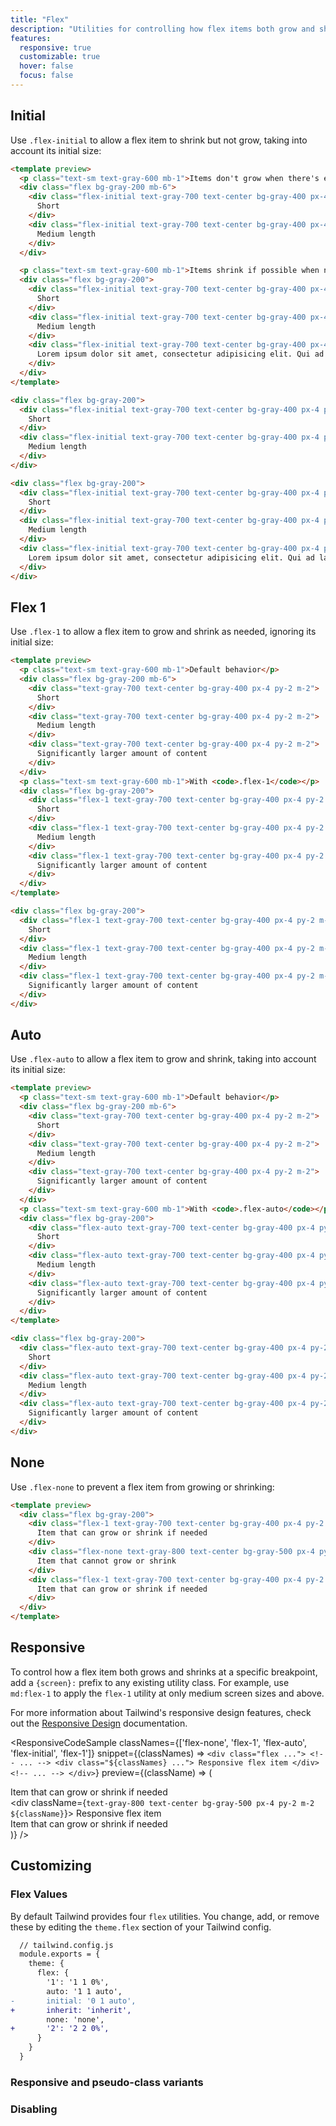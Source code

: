 ```yaml
---
title: "Flex"
description: "Utilities for controlling how flex items both grow and shrink."
features:
  responsive: true
  customizable: true
  hover: false
  focus: false
---
```




## Initial

Use `.flex-initial` to allow a flex item to shrink but not grow, taking into account its initial size:

```html
<template preview>
  <p class="text-sm text-gray-600 mb-1">Items don't grow when there's extra space</p>
  <div class="flex bg-gray-200 mb-6">
    <div class="flex-initial text-gray-700 text-center bg-gray-400 px-4 py-2 m-2">
      Short
    </div>
    <div class="flex-initial text-gray-700 text-center bg-gray-400 px-4 py-2 m-2">
      Medium length
    </div>
  </div>

  <p class="text-sm text-gray-600 mb-1">Items shrink if possible when needed</p>
  <div class="flex bg-gray-200">
    <div class="flex-initial text-gray-700 text-center bg-gray-400 px-4 py-2 m-2">
      Short
    </div>
    <div class="flex-initial text-gray-700 text-center bg-gray-400 px-4 py-2 m-2">
      Medium length
    </div>
    <div class="flex-initial text-gray-700 text-center bg-gray-400 px-4 py-2 m-2">
      Lorem ipsum dolor sit amet, consectetur adipisicing elit. Qui ad labore ipsam, aut rem quo repellat esse tempore id, quidem
    </div>
  </div>
</template>

<div class="flex bg-gray-200">
  <div class="flex-initial text-gray-700 text-center bg-gray-400 px-4 py-2 m-2">
    Short
  </div>
  <div class="flex-initial text-gray-700 text-center bg-gray-400 px-4 py-2 m-2">
    Medium length
  </div>
</div>

<div class="flex bg-gray-200">
  <div class="flex-initial text-gray-700 text-center bg-gray-400 px-4 py-2 m-2">
    Short
  </div>
  <div class="flex-initial text-gray-700 text-center bg-gray-400 px-4 py-2 m-2">
    Medium length
  </div>
  <div class="flex-initial text-gray-700 text-center bg-gray-400 px-4 py-2 m-2">
    Lorem ipsum dolor sit amet, consectetur adipisicing elit. Qui ad labore ipsam, aut rem quo repellat esse tempore id, quidem
  </div>
</div>
```

## Flex 1

Use `.flex-1` to allow a flex item to grow and shrink as needed, ignoring its initial size:

```html
<template preview>
  <p class="text-sm text-gray-600 mb-1">Default behavior</p>
  <div class="flex bg-gray-200 mb-6">
    <div class="text-gray-700 text-center bg-gray-400 px-4 py-2 m-2">
      Short
    </div>
    <div class="text-gray-700 text-center bg-gray-400 px-4 py-2 m-2">
      Medium length
    </div>
    <div class="text-gray-700 text-center bg-gray-400 px-4 py-2 m-2">
      Significantly larger amount of content
    </div>
  </div>
  <p class="text-sm text-gray-600 mb-1">With <code>.flex-1</code></p>
  <div class="flex bg-gray-200">
    <div class="flex-1 text-gray-700 text-center bg-gray-400 px-4 py-2 m-2">
      Short
    </div>
    <div class="flex-1 text-gray-700 text-center bg-gray-400 px-4 py-2 m-2">
      Medium length
    </div>
    <div class="flex-1 text-gray-700 text-center bg-gray-400 px-4 py-2 m-2">
      Significantly larger amount of content
    </div>
  </div>
</template>

<div class="flex bg-gray-200">
  <div class="flex-1 text-gray-700 text-center bg-gray-400 px-4 py-2 m-2">
    Short
  </div>
  <div class="flex-1 text-gray-700 text-center bg-gray-400 px-4 py-2 m-2">
    Medium length
  </div>
  <div class="flex-1 text-gray-700 text-center bg-gray-400 px-4 py-2 m-2">
    Significantly larger amount of content
  </div>
</div>
```

## Auto

Use `.flex-auto` to allow a flex item to grow and shrink, taking into account its initial size:

```html
<template preview>
  <p class="text-sm text-gray-600 mb-1">Default behavior</p>
  <div class="flex bg-gray-200 mb-6">
    <div class="text-gray-700 text-center bg-gray-400 px-4 py-2 m-2">
      Short
    </div>
    <div class="text-gray-700 text-center bg-gray-400 px-4 py-2 m-2">
      Medium length
    </div>
    <div class="text-gray-700 text-center bg-gray-400 px-4 py-2 m-2">
      Significantly larger amount of content
    </div>
  </div>
  <p class="text-sm text-gray-600 mb-1">With <code>.flex-auto</code></p>
  <div class="flex bg-gray-200">
    <div class="flex-auto text-gray-700 text-center bg-gray-400 px-4 py-2 m-2">
      Short
    </div>
    <div class="flex-auto text-gray-700 text-center bg-gray-400 px-4 py-2 m-2">
      Medium length
    </div>
    <div class="flex-auto text-gray-700 text-center bg-gray-400 px-4 py-2 m-2">
      Significantly larger amount of content
    </div>
  </div>
</template>

<div class="flex bg-gray-200">
  <div class="flex-auto text-gray-700 text-center bg-gray-400 px-4 py-2 m-2">
    Short
  </div>
  <div class="flex-auto text-gray-700 text-center bg-gray-400 px-4 py-2 m-2">
    Medium length
  </div>
  <div class="flex-auto text-gray-700 text-center bg-gray-400 px-4 py-2 m-2">
    Significantly larger amount of content
  </div>
</div>
```

## None

Use `.flex-none` to prevent a flex item from growing or shrinking:

```html
<template preview>
  <div class="flex bg-gray-200">
    <div class="flex-1 text-gray-700 text-center bg-gray-400 px-4 py-2 m-2">
      Item that can grow or shrink if needed
    </div>
    <div class="flex-none text-gray-800 text-center bg-gray-500 px-4 py-2 m-2">
      Item that cannot grow or shrink
    </div>
    <div class="flex-1 text-gray-700 text-center bg-gray-400 px-4 py-2 m-2">
      Item that can grow or shrink if needed
    </div>
  </div>
</template>
```

## Responsive

To control how a flex item both grows and shrinks at a specific breakpoint, add a `{screen}:` prefix to any existing utility class. For example, use `md:flex-1` to apply the `flex-1` utility at only medium screen sizes and above.

For more information about Tailwind's responsive design features, check out the [Responsive Design](/docs/responsive-design) documentation.

<ResponsiveCodeSample
  classNames={['flex-none', 'flex-1', 'flex-auto', 'flex-initial', 'flex-1']}
  snippet={(classNames) => `
    <div class="flex ...">
      <!-- ... -->
      <div class="${classNames} ...">
        Responsive flex item
      </div>
      <!-- ... -->
    </div>
  `}
  preview={(className) => (
    <div className="flex bg-gray-200">
      <div className="flex-1 text-gray-700 text-center bg-gray-400 px-4 py-2 m-2">
        Item that can grow or shrink if needed
      </div>
      <div className={`text-gray-800 text-center bg-gray-500 px-4 py-2 m-2 ${className}`}>
        Responsive flex item
      </div>
      <div className="flex-1 text-gray-700 text-center bg-gray-400 px-4 py-2 m-2">
        Item that can grow or shrink if needed
      </div>
    </div>
  )}
/>

## Customizing

### Flex Values

By default Tailwind provides four `flex` utilities. You change, add, or remove these by editing the `theme.flex` section of your Tailwind config.

```diff
  // tailwind.config.js
  module.exports = {
    theme: {
      flex: {
        '1': '1 1 0%',
        auto: '1 1 auto',
-       initial: '0 1 auto',
+       inherit: 'inherit',
        none: 'none',
+       '2': '2 2 0%',
      }
    }
  }
```

### Responsive and pseudo-class variants

<Variants plugin="flex" />

### Disabling

<Disabling plugin="flex" />
